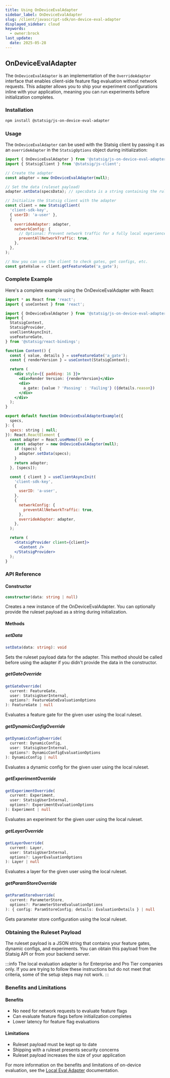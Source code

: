 ```yaml
---
title: Using OnDeviceEvalAdapter
sidebar_label: OnDeviceEvalAdapter
slug: /client/javascript-sdk/on-device-eval-adapter
displayed_sidebar: cloud
keywords:
  - owner:brock
last_update:
  date: 2025-05-28
---
```



## OnDeviceEvalAdapter

The `OnDeviceEvalAdapter` is an implementation of the `OverrideAdapter` interface that enables client-side feature flag evaluation without network requests. This adapter allows you to ship your experiment configurations inline with your application, meaning you can run experiments before initialization completes.

### Installation

```bash
npm install @statsig/js-on-device-eval-adapter
```

### Usage

The `OnDeviceEvalAdapter` can be used with the Statsig client by passing it as an `overrideAdapter` in the `StatsigOptions` object during initialization:

```jsx
import { OnDeviceEvalAdapter } from '@statsig/js-on-device-eval-adapter';
import { StatsigClient } from '@statsig/js-client';

// Create the adapter
const adapter = new OnDeviceEvalAdapter(null);

// Set the data (ruleset payload)
adapter.setData(specsData); // specsData is a string containing the ruleset payload

// Initialize the Statsig client with the adapter
const client = new StatsigClient(
  'client-sdk-key',
  { userID: 'a-user' },
  {
    overrideAdapter: adapter,
    networkConfig: {
      // Optional: Prevent network traffic for a fully local experience
      preventAllNetworkTraffic: true,
    },
  },
);

// Now you can use the client to check gates, get configs, etc.
const gateValue = client.getFeatureGate('a_gate');
```

### Complete Example

Here's a complete example using the OnDeviceEvalAdapter with React:

```jsx
import * as React from 'react';
import { useContext } from 'react';

import { OnDeviceEvalAdapter } from '@statsig/js-on-device-eval-adapter';
import {
  StatsigContext,
  StatsigProvider,
  useClientAsyncInit,
  useFeatureGate,
} from '@statsig/react-bindings';

function Content() {
  const { value, details } = useFeatureGate('a_gate');
  const { renderVersion } = useContext(StatsigContext);

  return (
    <div style={{ padding: 16 }}>
      <div>Render Version: {renderVersion}</div>
      <div>
        a_gate: {value ? 'Passing' : 'Failing'} ({details.reason})
      </div>
    </div>
  );
}

export default function OnDeviceEvalAdapterExample({
  specs,
}: {
  specs: string | null;
}): React.ReactElement {
  const adapter = React.useMemo(() => {
    const adapter = new OnDeviceEvalAdapter(null);
    if (specs) {
      adapter.setData(specs);
    }
    return adapter;
  }, [specs]);

  const { client } = useClientAsyncInit(
    'client-sdk-key',
    {
      userID: 'a-user',
    },
    {
      networkConfig: {
        preventAllNetworkTraffic: true,
      },
      overrideAdapter: adapter,
    },
  );

  return (
    <StatsigProvider client={client}>
      <Content />
    </StatsigProvider>
  );
}
```

### API Reference

#### Constructor

```typescript
constructor(data: string | null)
```

Creates a new instance of the OnDeviceEvalAdapter. You can optionally provide the ruleset payload as a string during initialization.

#### Methods

##### setData

```typescript
setData(data: string): void
```

Sets the ruleset payload data for the adapter. This method should be called before using the adapter if you didn't provide the data in the constructor.

##### getGateOverride

```typescript
getGateOverride(
  current: FeatureGate,
  user: StatsigUserInternal,
  options?: FeatureGateEvaluationOptions
): FeatureGate | null
```

Evaluates a feature gate for the given user using the local ruleset.

##### getDynamicConfigOverride

```typescript
getDynamicConfigOverride(
  current: DynamicConfig,
  user: StatsigUserInternal,
  options?: DynamicConfigEvaluationOptions
): DynamicConfig | null
```

Evaluates a dynamic config for the given user using the local ruleset.

##### getExperimentOverride

```typescript
getExperimentOverride(
  current: Experiment,
  user: StatsigUserInternal,
  options?: ExperimentEvaluationOptions
): Experiment | null
```

Evaluates an experiment for the given user using the local ruleset.

##### getLayerOverride

```typescript
getLayerOverride(
  current: Layer,
  user: StatsigUserInternal,
  options?: LayerEvaluationOptions
): Layer | null
```

Evaluates a layer for the given user using the local ruleset.

##### getParamStoreOverride

```typescript
getParamStoreOverride(
  current: ParameterStore,
  options?: ParameterStoreEvaluationOptions
): { config: ParamStoreConfig; details: EvaluationDetails } | null
```

Gets parameter store configuration using the local ruleset.

### Obtaining the Ruleset Payload

The ruleset payload is a JSON string that contains your feature gates, dynamic configs, and experiments. You can obtain this payload from the Statsig API or from your backend server.

:::info
The local evaluation adapter is for Enterprise and Pro Tier companies only. If you are trying to follow these instructions but do not meet that criteria, some of the setup steps may not work.
:::

### Benefits and Limitations

#### Benefits

- No need for network requests to evaluate feature flags
- Can evaluate feature flags before initialization completes
- Lower latency for feature flag evaluations

#### Limitations

- Ruleset payload must be kept up to date
- Shipping with a ruleset presents security concerns
- Ruleset payload increases the size of your application

For more information on the benefits and limitations of on-device evaluation, see the [Local Eval Adapter](/client/concepts/local-eval-adapter) documentation.

